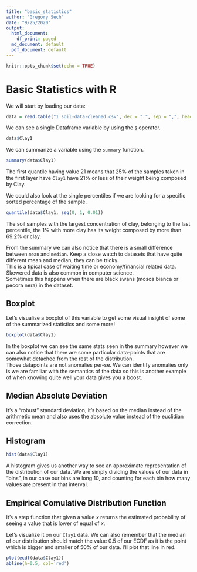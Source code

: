 ```yaml
---
title: "basic_statistics"
author: "Gregory Sech"
date: "9/25/2020"
output:
  html_document:
    df_print: paged
  md_document: default
  pdf_document: default
---
```


```r
knitr::opts_chunk$set(echo = TRUE)
```

# Basic Statistics with R

We will start by loading our data:
```r
data = read.table("1 soil-data-cleaned.csv", dec = ".", sep = ",", header = TRUE)
```

We can see a single Dataframe variable by using the `$` operator.

```r
data$Clay1
```

We can summarize a variable using the `summary` function.
```r
summary(data$Clay1)
```

The first quantile having value 21 means that 25% of the samples taken in the first layer have `Clay1` have 21% or less of their weight being composed by Clay.  

We could also look at the single percentiles if we are looking for a specific sorted percentage of the sample.
```r
quantile(data$Clay1, seq(0, 1, 0.01))
```

The soil samples with the largest concentration of clay, belonging to the last percentile, the 1% with more clay has its weight composed by more than 69.2% or clay.

From the summary we can also notice that there is a small difference between `mean` and `median`. Keep a close watch to datasets that have quite different mean and median, they can be tricky.  
This is a tipical case of waiting time or economy/financial related data. Skewered data is also common in computer science.  
Sometimes this happens when there are black swans (mosca bianca or pecora nera) in the dataset.

## Boxplot

Let's visualise a boxplot of this variable to get some visual insight of some of the summarized statistics and some more!
```r
boxplot(data$Clay1)
```

In the boxplot we can see the same stats seen in the summary however we can also notice that there are some particular data-points that are somewhat detached from the rest of the distribution.  
Those datapoints are not anomalies per-se. We can identify anomalies only is we are familiar with the semantics of the data so this is another example of when knowing quite well your data gives you a boost.

## Median Absolute Deviation
It's a "robust" standard deviation, it's based on the median instead of the arithmetic mean and also uses the absolute value instead of the euclidian correction.  

## Histogram
```r
hist(data$Clay1)
```
A histogram gives us another way to see an approximate representation of the distribution of our data.
We are simply dividing the values of our data in "bins", in our case our bins are long 10, and counting for each bin how many values are present in that interval.

## Empirical Comulative Distribution Function
It's a step function that given a value $x$ returns the estimated probability of seeing a value that is lower of equal of $x$. 

Let's visualize it on our `Clay1` data. We can also remember that the median of our distribution should match the value 0.5 of our ECDF as it is the point which is bigger and smaller of 50% of our data. I'll plot that line in red.
```r
plot(ecdf(data$Clay1))
abline(h=0.5, col='red')
```
